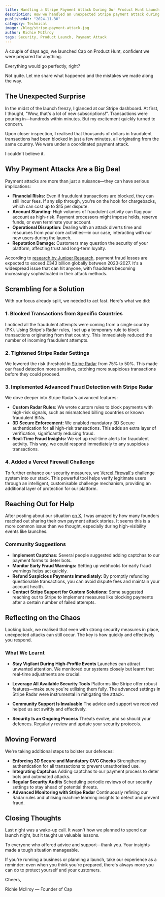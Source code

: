 ```yaml
---
title: Handling a Stripe Payment Attack During Our Product Hunt Launch
description: How we handled an unexpected Stripe payment attack during Cap's Product Hunt launch, and what we learnt from it.
publishedAt: "2024-11-30"
category: Technical
image: /blog/stripe-payment-attack.jpg
author: Richie McIlroy
tags: Security, Product Launch, Payment Attack
---
```


A couple of days ago, we launched Cap on Product Hunt, confident we were prepared for anything.

Everything would go perfectly, right?

Not quite. Let me share what happened and the mistakes we made along the way.

## The Unexpected Surprise

In the midst of the launch frenzy, I glanced at our Stripe dashboard. At first, I thought, "Wow, that's a lot of new subscriptions!". Transactions were pouring in—hundreds within minutes. But my excitement quickly turned to concern.

Upon closer inspection, I realised that thousands of dollars in fraudulent transactions had been blocked in just a few minutes, all originating from the same country. We were under a coordinated payment attack.

I couldn't believe it.

## Why Payment Attacks Are a Big Deal

Payment attacks are more than just a nuisance—they can have serious implications:

- **Financial Risks:** Even if fraudulent transactions are blocked, they can still incur fees. If any slip through, you're on the hook for chargebacks, which can cost up to $15 per dispute.
- **Account Standing:** High volumes of fraudulent activity can flag your account as high-risk. Payment processors might impose holds, reserve funds, or even terminate your account.
- **Operational Disruption:** Dealing with an attack diverts time and resources from your core activities—in our case, interacting with our new users during the launch.
- **Reputation Damage:** Customers may question the security of your platform, affecting trust and long-term loyalty.

According to [research by Juniper Research](https://www.juniperresearch.com/press/online-payment-fraud-losses-to-exceed-343bn), payment fraud losses are expected to exceed £343 billion globally between 2023-2027. It's a widespread issue that can hit anyone, with fraudsters becoming increasingly sophisticated in their attack methods.

## Scrambling for a Solution

With our focus already split, we needed to act fast. Here's what we did:

### 1. Blocked Transactions from Specific Countries

I noticed all the fraudulent attempts were coming from a single country (PK). Using Stripe's Radar rules, I set up a temporary rule to block transactions originating from that country. This immediately reduced the number of incoming fraudulent attempts.

### 2. Tightened Stripe Radar Settings

We lowered the risk threshold in [Stripe Radar](https://stripe.com/radar) from 75% to 50%. This made our fraud detection more sensitive, catching more suspicious transactions before they could proceed.

### 3. Implemented Advanced Fraud Detection with Stripe Radar

We dove deeper into Stripe Radar's advanced features:

- **Custom Radar Rules:** We wrote custom rules to block payments with high-risk signals, such as mismatched billing countries or known fraudulent BINs.
- **3D Secure Enforcement:** We enabled mandatory 3D Secure authentication for all high-risk transactions. This adds an extra layer of verification, significantly reducing fraud.
- **Real-Time Fraud Insights:** We set up real-time alerts for fraudulent activity. This way, we could respond immediately to any suspicious transactions.

### 4. Added a Vercel Firewall Challenge

To further enhance our security measures, we [Vercel Firewall's](https://vercel.com/docs/security/vercel-firewall) challenge system into our stack. This powerful tool helps verify legitimate users through an intelligent, customisable challenge mechanism, providing an additional layer of protection for our platform.

## Reaching Out for Help

After posting about our situation [on X](https://x.com/richiemcilroy/status/1862337093046788599), I was amazed by how many founders reached out sharing their own payment attack stories. It seems this is a more common issue than we thought, especially during high-visibility events like launches.

### Community Suggestions

- **Implement Captchas:** Several people suggested adding captchas to our payment forms to deter bots.
- **Monitor Early Fraud Warnings:** Setting up webhooks for early fraud warnings helps act quickly.
- **Refund Suspicious Payments Immediately:** By promptly refunding questionable transactions, you can avoid dispute fees and maintain your account health.
- **Contact Stripe Support for Custom Solutions:** Some suggested reaching out to Stripe to implement measures like blocking payments after a certain number of failed attempts.

## Reflecting on the Chaos

Looking back, we realised that even with strong security measures in place, unexpected attacks can still occur. The key is how quickly and effectively you respond.

### What We Learnt

- **Stay Vigilant During High-Profile Events**
  Launches can attract unwanted attention. We monitored our systems closely but learnt that real-time adjustments are crucial.

- **Leverage All Available Security Tools**
  Platforms like Stripe offer robust features—make sure you're utilising them fully. The advanced settings in Stripe Radar were instrumental in mitigating the attack.

- **Community Support Is Invaluable**
  The advice and support we received helped us act swiftly and effectively.

- **Security Is an Ongoing Process**
  Threats evolve, and so should your defences. Regularly review and update your security protocols.

## Moving Forward

We're taking additional steps to bolster our defences:

- **Enforcing 3D Secure and Mandatory CVC Checks**
  Strengthening authentication for all transactions to prevent unauthorised use.
- **Integrating Captchas**
  Adding captchas to our payment process to deter bots and automated attacks.
- **Regular Security Audits**
  Scheduling periodic reviews of our security settings to stay ahead of potential threats.
- **Advanced Monitoring with Stripe Radar**
  Continuously refining our Radar rules and utilising machine learning insights to detect and prevent fraud.

## Closing Thoughts

Last night was a wake-up call. It wasn't how we planned to spend our launch night, but it taught us valuable lessons.

To everyone who offered advice and support—thank you. Your insights made a tough situation manageable.

If you're running a business or planning a launch, take our experience as a reminder: even when you think you're prepared, there's always more you can do to protect yourself and your customers.

Cheers,

Richie McIlroy — Founder of Cap

